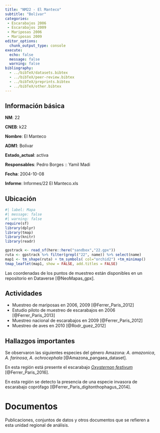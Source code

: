 ```yaml
---
title: "NM22 - El Manteco"
subtitle: "Bolívar"
categories:
 - Escarabajos 2006
 - Escarabajos 2009
 - Mariposas 2006
 - Mariposas 2009
editor_options: 
  chunk_output_type: console
execute:
  echo: false 
  message: false
  warning: false
bibliography: 
  - ../bibTeX/datasets.bibtex
  - ../bibTeX/peer-review.bibtex
  - ../bibTeX/preprints.bibtex
  - ../bibTeX/other.bibtex
---
```


## Información básica

**NM**: 22

**CNEB**: k22

**Nombre**: El Manteco

**ADM1**: Bolívar

**Estado_actual**: activa

**Responsables**: Pedro Borges :: Yamil Madi

**Fecha**: 2004-10-08

**Informe**: Informes/22 El Manteco.xls


## Ubicación

```r
#| label: Mapa
#| message: false
#| warning: false
require(sf)
library(dplyr)
library(tmap)
library(knitr)
library(readr)

gpstrack <- read_sf(here::here("sandbox","22.gpx"))
ruta <- gpstrack %>% filter(grepl("22", name)) %>% select(name) 
map1 <- tm_shape(ruta) + tm_symbols( col="orchid2") +tm_minimap()
tmap_leaflet(map1, show = FALSE, add.titles = FALSE)
```

Las coordenadas de los puntos de muestreo están disponibles en un repositorio en Dataverse [@NeoMapas_gpx].


## Actividades

- Muestreo de mariposas en 2006, 2009 [@Ferrer_Paris_2012]
- Estudio piloto de muestreo de escarabajos en 2006 [@Ferrer_Paris_2013]
- Muestreo nacional de escarabajos en 2009 [@Ferrer_Paris_2012]
- Muestreo de aves en 2010 [@Rodr_guez_2012]


## Hallazgos importantes

Se observaron las siguientes especies del género Amazona: *A. amazonica*, *A. farinosa*, *A. ochrocephala* [@Amazona_pangaea_dataset].

En esta región está presente el escarabajo [*Oxysternon festivum*](/taxa/Oxysternon.qmd) [@Ferrer_Paris_2016].

En esta región se detecto la presencia de una especie invasora de escarabajo coprófago [@Ferrer_Paris_digitonthophagus_2014].


# Documentos

Publicaciones, conjuntos de datos y otros documentos que se refieren a esta unidad regional de análisis.

::: {#refs}
:::

